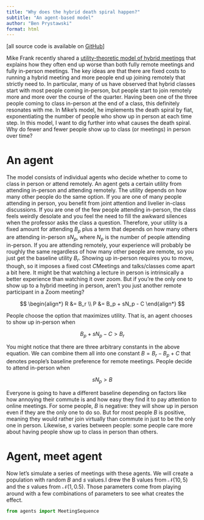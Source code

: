 ```yaml
---
title: "Why does the hybrid death spiral happen?"
subtitle: "An agent-based model"
author: "Ben Prystawski"
format: html
---
```


[all source code is available on [GitHub](https://github.com/benpry/hybrid-death-spiral)]

Mike Frank recently shared a [utility-theoretic model of hybrid meetings](https://rpubs.com/mcfrank/hybrid) that explains how they often end up worse than both fully remote meetings and fully in-person meetings. The key ideas are that there are fixed costs to running a hybrid meeting and more people end up joining remotely that strictly need to. In particular, many of us have observed that hybrid classes start with most people coming in-person, but people start to join remotely more and more over the course of the quarter. Having been one of the three people coming to class in-person at the end of a class, this definitely resonates with me. In Mike's model, he implements the death spiral by fiat, exponentiating the number of people who show up in person at each time step. In this model, I want to dig further into what causes the death spiral. Why do fewer and fewer people show up to class (or meetings) in person over time?

# An agent

The model consists of individual agents who decide whether to come to class in person or attend remotely. An agent gets a certain utility from attending in-person and attending remotely. The utility depends on how many other people do the same option. If you are one of many people attending in person, you benefit from joint attention and livelier in-class discussions. If you are one of the few people attending in-person, the class feels weirdly desolate and you feel the need to fill the awkward silences when the professor asks the class a question. Therefore, your utility is a fixed amount for attending $B_p$ plus a term that depends on how many others are attending in-person $sN_p$, where $N_p$ is the number of people attending in-person. If you are attending remotely, your experience will probably be roughly the same regardless of how many other people are remote, so you just get the baseline utility $B_r$. Showing up in-person requires you to move, though, so it imposes a fixed cost $C$[Meetings and talks/classes come apart a bit here. It might be that watching a lecture in person is intrinsically a better experience than watching it over zoom. But if you're the only one to show up to a hybrid meeting in person, aren't you just another remote participant in a Zoom meeting?]{.column-margin}

$$
\begin{align*}
R &= B_r \\
P &= B_p + sN_p - C
\end{align*}
$$

People choose the option that maximizes utility. That is, an agent chooses to show up in-person when 

$$
B_p + sN_p - C > B_r
$$

You might notice that there are three arbitrary constants in the above equation. We can combine them all into one constant $B = B_r - B_p + C$ that denotes people's baseline preference for remote meetings. People decide to attend in-person when

$$
sN_p > B
$$

Everyone is going to have a different baseline depending on factors like how annoying their commute is and how easy they find it to pay attention to online meetings. For some people, $B$ is negative: they will show up in person even if they are the only one to do so. But for most people $B$ is positive, meaning they would rather join virtually than commute in just to be the only one in person. Likewise, $s$ varies between people: some people care more about having people show up to class in person than others. 

# Agent, meet agent

Now let's simulate a series of meetings with these agents. We will create a population with random $B$ and $s$ values.[I drew the B values from $\mathcal{N}(10, 5)$ and the $s$ values from $\mathcal{N}(1, 0.5)$. Those parameters come from playing around with a few combinations of parameters to see what creates the effect.]{.column-margin}

```python
from agents import MeetingSequence

```
